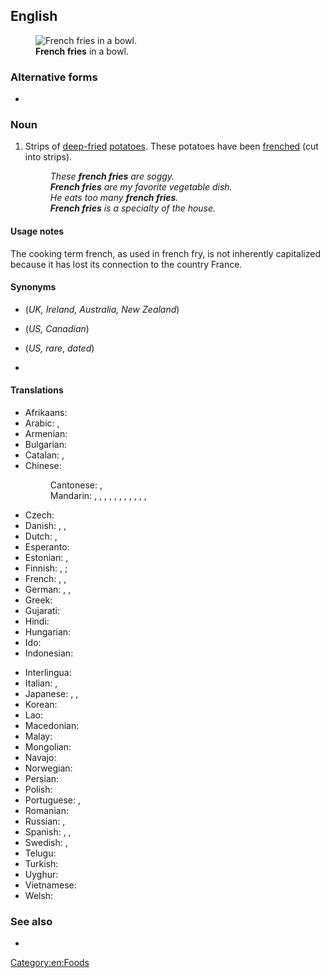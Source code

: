 {{also|French fries}}
==English==
[[Image:Pommes-1.jpg|thumb|'''French fries''' in a bowl.]]

===Alternative forms===
* {{l|en|French fries}}

===Noun===
{{en-plural noun|sg=french fry}}

# {{lb|en|chiefly|North America}} Strips of [[deep-fried]] [[potatoes]]. These potatoes have been [[frenched]] (cut into strips).
#: ''These '''french fries''' are soggy.''
#: '''''French fries''' are my favorite vegetable dish.''
#: ''He eats too many '''french fries'''.''
#: '''''French fries''' is a specialty of the house.''

====Usage notes====
The cooking term french, as used in french fry, is not inherently capitalized because it has lost its connection to the country France.

====Synonyms====
* {{l|en|chips}} (''UK, Ireland, Australia, New Zealand'')
* {{l|en|fries}} (''US, Canadian'')
* {{l|en|freedom fries}} (''US, rare'', ''dated'')
* {{l|en|French-fried potatoes}}

====Translations====
{{trans-top|deep fried strips of potato}}
* Afrikaans: {{t|af|slap tjips}}
* Arabic: {{t|ar|بَطَاطَا مَقْلِيَّة|f}}, {{t|ar|بَطَاطِس مَقْلِيَّة|f}}
* Armenian: {{t|hy|ֆրի}}
* Bulgarian: {{t|bg|пържени картофи|tr=pǎ́rženi kartófi|sc=Cyrl}}
* Catalan: {{t|ca|patates fregides|f}}, {{t|ca|creïlles fregides|f}}
* Chinese:
*: Cantonese: {{t|yue|薯條|sc=Hani}}, {{t|yue|薯条|tr=syu4 tiu4-2|sc=Hani}}
*: Mandarin: {{t+|cmn|炸薯條|sc=Hani}}, {{t+|cmn|炸薯条|tr=zhàshǔtiáo|sc=Hani}}, {{t|cmn|土豆條|sc=Hani}}, {{t|cmn|土豆条|tr=tǔdòutiáo|sc=Hani}}, {{t|cmn|馬鈴薯條|sc=Hani}}, {{t|cmn|马铃薯条|tr=mǎlíngshǔtiáo|sc=Hani}}, {{t+|cmn|炸土豆條|sc=Hani}}, {{t+|cmn|炸土豆条|tr=zhátǔdòutiáo|sc=Hani}}, {{t+|cmn|薯條|sc=Hani}}, {{t+|cmn|薯条|tr=shǔtiáo|sc=Hani}}, {{t|cmn|法式薯條}}, {{t|cmn|法式薯条|tr=fǎshì shǔtiáo}} {{q|rare}}
* Czech: {{t+|cs|hranolky|m}}
* Danish: {{t+|da|pomfrit|c}}, {{t+|da|pommes frites|p}}, {{t|da|fritter|p}}
* Dutch: {{t+|nl|frieten}}, {{t+|nl|patat}}
* Esperanto: {{t+|eo|terpomfingroj}}
* Estonian: {{t|et|friikartulid|p}}, {{t|et|friikad|p}}
* Finnish: {{t+|fi|ranskalaiset perunat}}, {{t+|fi|ranskanperunat}}; {{t|fi|ranskikset|p}}
* French: {{t+|fr|frites|f-p}}, {{t+|fr|pommes frites|f-p}}, {{t|fr|pommes allumettes|f-p}}
* German: {{t+|de|Pommes frites|f-p}}, {{t+|de|Pommes|f-p}}, {{t+|de|Fritten|f-p}}
* Greek: {{t|el|τηγανιτές πατάτες|f-p}}
* Gujarati: {{t-needed|gu}}
* Hindi: {{t-needed|hi}}
* Hungarian: {{t+|hu|hasábburgonya}}
* Ido: {{t|io|potato-fritajo}}
* Indonesian: {{t|id|kentang goreng}}
{{trans-mid}}
* Interlingua: {{t|ia|patatas frite}}
* Italian: {{t|it|patate fritte|f-p}}, {{t|it|patatine fritte|f-p}}
* Japanese: {{t|ja|フライドポテト|tr=furaidopoteto|sc=Jpan}}, {{t|ja|フレンチフライ|tr=furenchifurai|sc=Jpan}}, {{t|ja|自由のフライ|tr=jiyū no furai|sc=Jpan}}
* Korean: {{t|ko|감자 튀김}}
* Lao: {{t-needed|lo}}
* Macedonian: {{t|mk|помфрит|m|tr=pomfrít}}
* Malay: {{t|ms|kentang goreng}}
* Mongolian: {{t|mn|шарсан төмс|sc=Cyrl}}
* Navajo: {{t|nv|nímasii ádaałtsʼóózígo niheeshgizhgo akʼah bee shibézhígíí}}
* Norwegian: {{t|no|pommes frites|m}}
* Persian: {{t|fa|سیب‌زمینی سرخ‌کرده|tr=sib-zamini-ye sorx-karde|sc=fa-Arab}}
* Polish: {{t|pl|frytki|p}}
* Portuguese: {{t|pt|batatas fritas|p}}, {{t|pt|batatinha frita|f}}
* Romanian: {{t|ro|cartofi prăjiți|m-p}}
* Russian: {{t|ru|карто́фель фри|m}}, {{t+|ru|чи́псы|m-p}}
* Spanish: {{qualifier|Spain}} {{t|es|patatas fritas|p}}, {{qualifier|Mexico}} {{t|es|papas fritas|p}}, {{qualifier|Nicaragua}} {{t|es|papitas fritas|p}}
* Swedish: {{t+|sv|pommes frites|c}}, {{t+|sv|strips|p}}
* Telugu: {{t-needed|te}}
* Turkish: {{t|tr|patates kızartması}}
* Uyghur: {{t|ug|بەرەڭگە قەلەمچىسى}}
* Vietnamese: {{t|vi|khoai tây chiên}} {{qualifier|lit.: fried western potato}}
* Welsh: {{t+|cy|sglodion}}
{{trans-bottom}}

===See also===
* {{projectlink|wikipedia}}

[[Category:en:Foods]]